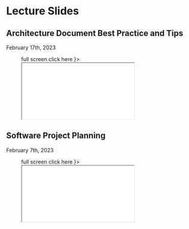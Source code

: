 
# Lecture Slides

## Architecture Document Best Practice and Tips
February 17th, 2023

<Figure caption={"Architecture Document Tips, and Docusaurus Markdown fragments example for better maintainablility."} subcaption={
    <a href={"/slides-html/design-docs-best-practice"} target={"_blank"} rel="noopener noreferrer">full screen click here</a>
}>
    <iframe height={"500"} width={"100%"} src="/slides-html/design-docs-best-practice" title="W3Schools Free Online Web Tutorials"></iframe>
</Figure>

## Software Project Planning
February 7th, 2023

<Figure caption={"Software Project Planning"} subcaption={
    <a href={"/slides-html/project-management-jira-story-points"} target={"_blank"} rel="noopener noreferrer">full screen click here</a>
}>
    <iframe height={"500"} width={"100%"} src="/slides-html/project-management-jira-story-points" title="W3Schools Free Online Web Tutorials"></iframe>
</Figure>

